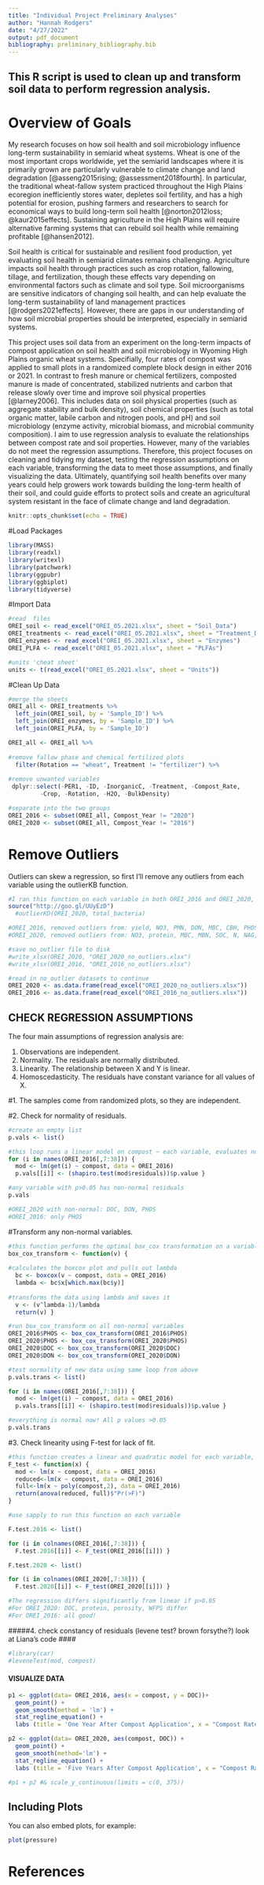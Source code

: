 ```yaml
---
title: "Individual Project Preliminary Analyses"
author: "Hannah Rodgers"
date: "4/27/2022"
output: pdf_document
bibliography: preliminary_bibliography.bib
---
```


## This R script is used to clean up and transform soil data to perform regression analysis.

# Overview of Goals

  My research focuses on how soil health and soil microbiology influence long-term sustainability in semiarid wheat systems. Wheat is one of the most important crops worldwide, yet the semiarid landscapes where it is primarily grown are particularly vulnerable to climate change and land degradation [@asseng2015rising; @assessment2018fourth]. In particular, the traditional wheat-fallow system practiced throughout the High Plains ecoregion inefficiently stores water, depletes soil fertility, and has a high potential for erosion, pushing farmers and researchers to search for economical ways to build long-term soil health [@norton2012loss; @kaur2015effects]. Sustaining agriculture in the High Plains will require alternative farming systems that can rebuild soil health while remaining profitable [@hansen2012].

   Soil health is critical for sustainable and resilient food production, yet evaluating soil health in semiarid climates remains challenging. Agriculture impacts soil health through practices such as crop rotation, fallowing, tillage, and fertilization, though these effects vary depending on environmental factors such as climate and soil type. Soil microorganisms are sensitive indicators of changing soil health, and can help evaluate the long-term sustainability of land management practices [@rodgers2021effects]. However, there are gaps in our understanding of how soil microbial properties should be interpreted, especially in semiarid systems. 
   
   This project uses soil data from an experiment on the long-term impacts of compost application on soil health and soil microbiology in Wyoming High Plains organic wheat systems. Specifially, four rates of compost was applied 
to small plots in a randomized complete block design in either 2016 or 2021. In contrast to fresh manure or chemical fertilizers, composted manure is made of concentrated, stabilized nutrients and carbon that release slowly over time and improve soil physical properties [@larney2006]. This includes data on soil physical properties (such as aggregate stability and bulk density), soil chemical properties (such as total organic matter, labile carbon and nitrogen pools, and pH) and soil microbiology (enzyme activity, microbial biomass, and microbial community composition). I aim to use regression analysis to evaluate the relationships between compost rate and soil properties. However, many of the variables do not meet the regression assumptions. Therefore, this project focuses on cleaning and tidying my dataset, testing the regression assumptions on each variable, transforming the data to meet those assumptions, and finally visualizing the data. Ultimately, quantifying soil health benefits over many years could help growers work towards building the long-term health of their soil, and could guide efforts to protect soils and create an agricultural system resistant in the face of climate change and land degradation.
  
```r
knitr::opts_chunk$set(echo = TRUE)
```

#Load Packages
```r
library(MASS)
library(readxl)
library(writexl)
library(patchwork)
library(ggpubr)
library(ggbiplot)
library(tidyverse)
```

#Import Data
```r
#read  files
OREI_soil <- read_excel("OREI_05.2021.xlsx", sheet = "Soil_Data")
OREI_treatments <- read_excel("OREI_05.2021.xlsx", sheet = "Treatment_Data_2021")
OREI_enzymes <- read_excel("OREI_05.2021.xlsx", sheet = "Enzymes")
OREI_PLFA <- read_excel("OREI_05.2021.xlsx", sheet = "PLFAs")

#units 'cheat sheet'
units <- t(read_excel("OREI_05.2021.xlsx", sheet = "Units"))
```

#Clean Up Data
```r
#merge the sheets
OREI_all <- OREI_treatments %>% 
  left_join(OREI_soil, by = 'Sample_ID') %>% 
  left_join(OREI_enzymes, by = 'Sample_ID') %>% 
  left_join(OREI_PLFA, by = 'Sample_ID')

OREI_all <- OREI_all %>% 
  
#remove fallow phase and chemical fertilized plots
  filter(Rotation == "wheat", Treatment != "fertilizer") %>% 
  
#remove unwanted variables
 dplyr::select(-PER1, -ID, -InorganicC, -Treatment, -Compost_Rate, 
         -Crop, -Rotation, -H2O, -BulkDensity) 

#separate into the two groups
OREI_2016 <- subset(OREI_all, Compost_Year != "2020")
OREI_2020 <- subset(OREI_all, Compost_Year != "2016")
```

# Remove Outliers

Outliers can skew a regression, so first I'll remove any outliers from each variable using the outlierKB function.
```r
#I ran this function on each variable in both OREI_2016 and OREI_2020, and removed outliers.
source("http://goo.gl/UUyEzD")
  #outlierKD(OREI_2020, total_bacteria)

#OREI_2016, removed outliers from: yield, NO3, PMN, DON, MBC, CBH, PHOS, NAG, actino,  gram_pos, AMF, sapro_fungi, total_MB, total_fungi
#OREI_2020, removed outliers from: NO3, protein, MBC, MBN, SOC, N, NAG, BX, AG, SUL

#save no_outlier file to disk
#write_xlsx(OREI_2020, "OREI_2020_no_outliers.xlsx")
#write_xlsx(OREI_2016, "OREI_2016_no_outliers.xlsx")

#read in no_outlier datasets to continue
OREI_2020 <- as.data.frame(read_excel("OREI_2020_no_outliers.xlsx"))
OREI_2016 <- as.data.frame(read_excel("OREI_2016_no_outliers.xlsx"))
```

## CHECK REGRESSION ASSUMPTIONS #
The four main assumptions of regression analysis are:

1. Observations are independent.
2. Normality. The residuals are normally distributed.
3. Linearity. The relationship between X and Y is linear.
4. Homoscedasticity. The residuals have constant variance for all values of X.

#1. The samples come from randomized plots, so they are independent.

#2. Check for normality of residuals.
```r
#create an empty list
p.vals <- list()

#this loop runs a linear model on compost ~ each variable, evaluates normality with the Shapiro test, and saves the p.value
for (i in names(OREI_2016[,7:38])) {
  mod <- lm(get(i) ~ compost, data = OREI_2016)
  p.vals[[i]] <- (shapiro.test(mod$residuals))$p.value }

#any variable with p>0.05 has non-normal residuals
p.vals

#OREI_2020 with non-normal: DOC, DON, PHOS
#OREI_2016: only PHOS
```

#Transform any non-normal variables.
```r
#this function performs the optimal box_cox transformation on a variable to make it normal
box_cox_transform <- function(v) {
  
#calculates the boxcox plot and pulls out lambda
  bc <- boxcox(v ~ compost, data = OREI_2016)
  lambda <- bc$x[which.max(bc$y)]
  
#transforms the data using lambda and saves it
  v <- (v^lambda-1)/lambda
  return(v) }

#run box_cox_transform on all non-normal variables
OREI_2016$PHOS <- box_cox_transform(OREI_2016$PHOS)
OREI_2020$PHOS <- box_cox_transform(OREI_2020$PHOS)
OREI_2020$DOC <- box_cox_transform(OREI_2020$DOC)
OREI_2020$DON <- box_cox_transform(OREI_2020$DON)

#test normality of new data using same loop from above
p.vals.trans <- list()

for (i in names(OREI_2016[,7:38])) {
  mod <- lm(get(i) ~ compost, data = OREI_2016)
  p.vals.trans[[i]] <- (shapiro.test(mod$residuals))$p.value }

#everything is normal now! All p values >0.05
p.vals.trans
```


#3. Check linearity using F-test for lack of fit.
```r
#this function creates a linear and quadratic model for each variable, and then tests whether the two models differ significantly using ANOVA
F_test <- function(x) {
  mod <- lm(x ~ compost, data = OREI_2016)
  reduced<-lm(x ~ compost, data = OREI_2016)
  full<-lm(x ~ poly(compost,2), data = OREI_2016)
  return(anova(reduced, full)$"Pr(>F)")
}

#use sapply to run this function on each variable

F.test.2016 <- list()

for (i in colnames(OREI_2016[,7:38])) {
  F.test.2016[[i]] <- F_test(OREI_2016[[i]]) }

F.test.2020 <- list()

for (i in colnames(OREI_2020[,7:38])) {
  F.test.2020[[i]] <- F_test(OREI_2020[[i]]) }

#The regression differs significantly from linear if p>0.05
#For OREI_2020: DOC, protein, porosity, WFPS differ
#For OREI_2016: all good!
```

#####4. check constancy of residuals (levene test? brown forsythe?) look at Liana's code ####
```r
#library(car)
#leveneTest(mod, compost)
```


#### VISUALIZE DATA ####
```r
p1 <- ggplot(data= OREI_2016, aes(x = compost, y = DOC))+
  geom_point() +
  geom_smooth(method = 'lm') +
  stat_regline_equation() +
  labs (title = 'One Year After Compost Application', x = "Compost Rate (Mg/ha)", y = "DOC (mg/kg)")

p2 <- ggplot(data= OREI_2020, aes(compost, DOC)) +
  geom_point() +
  geom_smooth(method='lm') +
  stat_regline_equation() +
  labs (title = 'Five Years After Compost Application', x = "Compost Rate (Mg/ha)", y = "DOC (mg/kg)")

#p1 + p2 #& scale_y_continuous(limits = c(0, 375)) 
```


## Including Plots

You can also embed plots, for example:

```r
plot(pressure)
```

# References
